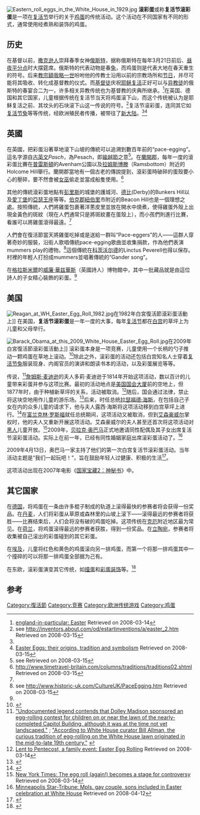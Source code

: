 [[File:Eastern_roll_eggs_in_the_White_House_in_1929.jpg|right]]
'''滚彩蛋'''或称'''复活节滚彩蛋'''是一项在[[复活节|复活节]]举行的关于[[鸡蛋|鸡蛋]]的传统活动。这个活动在不同国家有不同的形式，通常使用经煮熟和装饰的鸡蛋。

==历史== 
在基督以前，[[撒克逊人|撒克逊人]]崇拜春季女神[[俄斯特|俄斯特]]，据称俄斯特在每年3月21日前后、[[昼夜平分点|昼夜平分点]]时大摆筵席。俄斯特的代表动物是春[[野兔|兔]]，而鸡蛋则是代表大地在春天重生的符号。后来[[教宗額我略一世|教宗額我略一世]]吩咐他的传教士沿用以前的宗教场所和[[节日|节日]]，并尽可能将其吸收、转化成基督教的仪式。而[[基督徒|基督徒]]庆祝[[耶稣复活|耶稣复活]]正好可以与[[异教徒|异教徒]]的俄斯特的春宴合二为一，许多相关异教传统也为基督教的庆典所继承。<ref>[http://www.england-in-particular.info/calendar/c-easter.html england-in-particular: Easter] {{webarchive|url=https://web.archive.org/web/20080324205036/http://www.england-in-particular.info/calendar/c-easter.html |date=2008-03-24 }} Retrieved on 2008-03-14</ref>在英国、德国和其它国家，儿童根据传统在复活节当天将鸡蛋滚下山，而这个传统被认为是耶稣复活之前、其坟头的石块滚下山这一传说的符号。<ref name="inventors">see http://inventors.about.com/od/estartinventions/a/easter_2.htm {{WebCite|url=https://www.webcitation.org/65OGu0jLI?url=http://inventors.about.com/od/estartinventions/a/easter_2.htm |date=20120212061637 |dateformat=iso }} Retrieved on 2008-03-15</ref>复活节滚彩蛋，连同其它如[[复活节兔|复活节兔]]等等传统，经欧洲殖民者传播，被带往了[[新大陆|新大陆]]。<ref name="inventors" /><ref>[http://www.wyrdology.com/festivals/easter/egg-rolling.html Easter Eggs: their origins, tradition and symbolism] {{webarchive|url=https://web.archive.org/web/20080517013408/http://www.wyrdology.com/festivals/easter/egg-rolling.html |date=2008-05-17 }} Retrieved on 2008-03-15</ref>

==英國==
在英國，把彩蛋沿著草地滾下山坡的傳統可以追溯到數百年前的“pace-egging”。這名字源自[[古英語|古英文]]''Pasch''，為Pesach，即[[踰越節|踰越節]]之意<ref name="curious">see {{cite web |url=http://www.petticoated.com/curious28.htm |title=存档副本 |accessdate=2008-03-15  |deadurl=yes |archiveurl=https://web.archive.org/web/20080304191655/http://www.petticoated.com/curious28.htm |archivedate=2008-03-04 }} Retrieved on 2008-03-15</ref>。在[[蘭開郡|蘭開郡]]，每年一度的滾彩蛋比賽在[[普雷斯頓|普雷斯頓]]的Avenham公園以及[[拉姆斯博滕|拉姆斯博滕]]（Ramsbottom）附近的Holcome Hill舉行。蘭開郡當地有一個古老的傳說提到，滾彩蛋時破碎的蛋殼要小心的壓碎，要不然會被[[女巫|女巫]]偷走並當成船隻使用。<ref>http://www.timetravel-britain.com/columns/traditions/traditions02.shtml {{Wayback|url=http://www.timetravel-britain.com/columns/traditions/traditions02.shtml |date=20080321183844 }} Retrieved on 2008-03-15</ref>

其他的傳統滾彩蛋地點有[[彭里斯_(坎布里亚郡)|彭里斯]]的城堡的護城河、[[德比_(英格蘭)|德比]](Derby)的Bunkers Hill以及[[愛丁堡|愛丁堡]]的[[亞瑟王座|亞瑟王座]]等等。[[伯克郡|伯克郡]][[纽伯里_(伯克郡)|紐伯里]]市附近的Beacon Hill也是一個理想之處。按照傳統，人們將雞蛋包裹著洋蔥皮里並放在開水中燒煮，使得雞蛋外殼上出現金黃色的斑紋（現在人們通常只是將斑紋畫在蛋殼上），而小孩們則進行比賽，看誰可以將雞蛋滾得最遠。<ref name="curious" />

人們會在復活節當天將雞蛋吃掉或是送給一群叫“Pace-eggers”的人——這群人穿著奇妙的服裝，沿街人歌唱傳統pace-egging歌曲並收集捐款，作為他們表演mummers play的禮物。<ref name="historic">see http://www.historic-uk.com/CultureUK/PaceEgging.htm {{Wayback|url=http://www.historic-uk.com/CultureUK/PaceEgging.htm |date=20120128163631 }} Retrieved on 2008-03-15</ref>這個傳統在[[科茨沃尔德|科茨沃尔德]]的Linctus Peverell也得以保存。村裡的年輕人打扮成mummers並唱著傳統的“Gander song”。

在[[格拉斯米爾|格拉斯米爾]]的[[威廉·華兹華斯|威廉·華兹華斯]]（英國詩人）博物館中，其中一批藏品就是由這位詩人的子女精心裝飾的彩蛋。<ref name="historic" />

==美国==
[[File:Reagan_at_WH_Easter_Egg_Roll_1982.jpg|thumb]]在1982年白宮復活節滾彩蛋活動上]]
在美国，'''复活节滚彩蛋'''是一年一度的大事，每年[[复活节|复活节]]都在[[白宫|白宫]]的草坪上为儿童和父母举行。

[[File:Barack_Obama_at_this_2009_White_House_Easter_Egg_Roll.jpg|thumb]]在2009年白宮復活節滾彩蛋活動上]]
滚彩蛋本身是一项竞赛，儿童使用一个长柄的勺子推动一颗鸡蛋在草地上滚动。<ref>{{Cite web |url=http://www.npr.org/multimedia/2009/04/egg_roll/ |title=存档副本 |accessdate=2011-01-11 |archive-date=2012-02-12 |archive-url=https://www.webcitation.org/65OGv3AcO?url=http://www.npr.org/multimedia/2009/04/egg_roll/ |dead-url=no }}</ref>除此之外，滚彩蛋的活动还包括白宫知名人士穿着[[复活节兔|复活节兔]]服装现身、内阁官员的演讲和朗读书本的活动，以及彩蛋展览等等。

传说，<ref>[http://www.firstladies.org/biographies/firstladies.aspx?biography=4 "Undocumented legend contends that Dolley Madison sponsored an egg-rolling contest for children on or near the lawn of the nearly-completed Capitol Building, although it was at the time not yet landscaped."] {{WebCite|url=https://www.webcitation.org/67ArWkYyP?url=http://www.firstladies.org/biographies/firstladies.aspx?biography=4 |date=20120424230937 |dateformat=iso }}; [http://www.history.com/this-day-in-history/president-carter-hosts-white-house-easter-egg-roll "According to White House curator Bill Allman, the curious tradition of egg-rolling on the White House lawn originated in the mid-to-late 19th century."] {{Wayback|url=http://www.history.com/this-day-in-history/president-carter-hosts-white-house-easter-egg-roll |date=20210411110458 }}</ref>[[詹姆斯·麦迪逊|詹姆斯·麦迪逊]]的夫人多莉·麦迪逊于1814年开始这项活动，数以百计的儿童带来彩蛋并参与这项比赛。最初的活动地点是[[美国国会大厦|美国国会大厦]]前的空地上，但1877年时，由于种植新草坪的关系，活动被取消。<ref>[http://www.diobethkids.org/PDF/FFHLentToPentecost06.pdf Lent to Pentecost, a family event: Easter Egg Rolling] {{webarchive|url=https://web.archive.org/web/20080723174508/http://www.diobethkids.org/PDF/FFHLentToPentecost06.pdf |date=2008-07-23 }} Retrieved on 2008-03-14</ref>随后，国会通过法律，禁止将这块空地用作儿童的游乐场。<ref>{{cite book |last=Richardson  |first=William  |coauthors= |title= The Public Statutes of the United States, Volume 1 |page=206 |chapter=86 |publisher= [[Government_Printing_Office|Government Printing Office]] |year= 1881}}</ref>后来，时任总统[[拉瑟福德·伯查德·海斯|拉瑟福德·海斯]]，在包括自己子女在内的众多儿童的请求下，他与夫人露西·海斯将这项活动移到白宫草坪上进行。<ref>{{Cite web |url=http://clinton2.nara.gov/WH/glimpse/Easter/ |title=History of the White House Easter Egg Roll |access-date=2011-01-11 |archive-url=https://web.archive.org/web/20110527050836/http://clinton2.nara.gov/WH/glimpse/Easter/ |archive-date=2011-05-27 |dead-url=yes }}</ref>在[[富兰克林·罗斯福|富兰克林·罗斯福]]就任总统期间，这项活动又被取消，但到[[艾森豪威尔|艾森豪威尔]]掌权时，他的夫人又重新开展这项活动。艾森豪威尔的夫人甚至还首次将这项活动对[[黑人|黑人]]儿童开放。<ref>[http://www.nytimes.com/2006/04/10/us/10letter.html?_r=1&adxnnl=1&adxnnlx=1205514421-xZRIJ61bJkFHL33mIKWwrQ&oref=slogin New York Times: The egg roll (again!) becomes a stage for controversy] {{Wayback|url=http://www.nytimes.com/2006/04/10/us/10letter.html?_r=1&adxnnl=1&adxnnlx=1205514421-xZRIJ61bJkFHL33mIKWwrQ&oref=slogin |date=20190628091610 }} Retrieved on 2008-03-14</ref>2009年，[[贝拉克·奥巴马|贝拉克·奥巴马]]正式地邀请同性配偶及其子女出席复活节滚彩蛋活动。实际上在前一年，已经有同性婚姻家庭出席滚彩蛋活动了。<ref>[http://www.startribune.com/lifestyle/family/42833317.html Minneapolis Star-Tribune: Mpls. gay couple, sons included in Easter celebration at White House] {{webarchive|url=https://web.archive.org/web/20090415080328/http://www.startribune.com/lifestyle/family/42833317.html |date=2009-04-15 }} Retrieved on 2008-04-12</ref>

2009年4月13日，奥巴马一家主持了他们的第一次白宫复活节滚彩蛋活动。当年活动主题是“我们一起玩吧！”，旨在鼓励年轻人过健康、积极的生活<ref>{{Cite web |url=http://www.msnbc.msn.com/id/30190277/ |title=存档副本 |access-date=2011-01-11 |archive-date=2009-04-16 |archive-url=https://web.archive.org/web/20090416131122/http://www.msnbc.msn.com/id/30190277/ |dead-url=no }}</ref>。

这项活动出现在2007年电影《[[国家宝藏2：神秘书|国家宝藏2：神秘书]]》中。

==其它国家==
在[[德国|德国]]，将鸡蛋在一条由许多棍子制成的轨道上滚得最快的参赛者将会获得一份奖品。在[[丹麦|丹麦]]，人们将彩蛋从草原或森林里的山坡上滚下——滚得最远的参赛者将获胜——比赛结束后，人们会将没有破的鸡蛋吃掉。这项传统在[[克厄|克厄]]附近地区最为常见。在[[荷兰|荷兰]]，将鸡蛋滚得最远的参赛者获胜，得到一份奖品。在[[立陶宛|立陶宛]]，参赛者将收集被自己滚出的彩蛋碰到的其它彩蛋。

在[[埃及|埃及]]，儿童将红色和黄色的鸡蛋滚向另一排鸡蛋，而第一个将那一排鸡蛋其中一个撞碎的可以将那一排鸡蛋全部据为己有。

在东欧，滚彩蛋演变其它传统，如[[撞蛋|撞蛋]]和[[彩蛋装饰|彩蛋装饰]]等。<ref>{{cite book
  | last = Polan
  | first = Linda
  | authorlink = Linda Polan
  | coauthors = Aileen Cantwell
  | title = The Whole Earth Holiday Book
  | publisher = Good Year Books
  | date = 1983
  | location = 
  | pages = 
  | url = http://books.google.co.uk/books?id=v5ibx_jlI5QC&pg=PA151&lpg=PA151&dq=egg+rolling+Holland&source=web&ots=HSZ3Ipbsnp&sig=ulHSE3_wYq7aSoADvO-9Vl02gAY&hl=en#PPA151,M1
  | doi = 
  | id = 
  | isbn = 978-0673165855
  | access-date = 2011-01-11
  | archive-date = 2019-06-18
  | archive-url = https://web.archive.org/web/20190618201436/https://books.google.co.uk/books?id=v5ibx_jlI5QC&pg=PA151&lpg=PA151&dq=egg+rolling+Holland&source=web&ots=HSZ3Ipbsnp&sig=ulHSE3_wYq7aSoADvO-9Vl02gAY&hl=en#PPA151,M1
  | dead-url = no
  }}</ref>

==参考==
{{Reflist|2}}

[[Category:復活節|Category:復活節]]
[[Category:竞赛|Category:竞赛]]
[[Category:欧洲传统游戏|Category:欧洲传统游戏]]
[[Category:鸡蛋|Category:鸡蛋]]